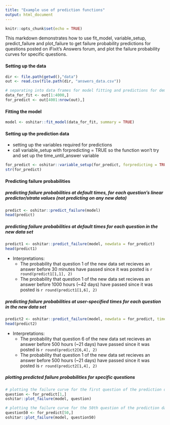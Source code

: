 ```yaml
---
title: "Example use of prediction functions"
output: html_document
---
```


```r
knitr::opts_chunk$set(echo = TRUE)
```

This markdown demonstrates how to use fit_model, variable_setup, predict_failure and plot_failure to get failure probability predictions for questions posted on iFixit's Answers forum, and plot the failure probability curves for specific questions. 

#### Setting up the data

```r
dir <- file.path(getwd(),"data")
out <- read.csv(file.path(dir, "answers_data.csv"))

# separating into data frames for model fitting and predictions for demonstration purposes
data_for_fit <- out[1:4000,]
for_predict <- out[4001:nrow(out),]
```

#### Fitting the model

```r
model <- oshitar::fit_model(data_for_fit, summary = TRUE)
```

#### Setting up the prediction data 

* setting up the variables required for predictions
* call variable_setup with forpredicting = TRUE so the function won't try and set up the time_until_answer variable

```r
for_predict <- oshitar::variable_setup(for_predict, forpredicting = TRUE)
str(for_predict)
```

#### Predicting failure probabilities

##### predicting failure probabilities at default times, for each question's linear predictor/strata values (not predicting on any new data)

```r
predict <- oshitar::predict_failure(model)
head(predict)
```

##### predicting failure probabilities at default times for each question in the new data set

```r
predict1 <- oshitar::predict_failure(model, newdata = for_predict)
head(predict1)
```

* Interpretations: 
    + The probability that question 1 of the new data set recieves an answer before 30 minutes have passed since it was posted is `r round(predict1[1,1], 2)`
    + The probability that question 1 of the new data set recieves an answer before 1000 hours (~42 days) have passed since it was posted is `r round(predict1[1,6], 2)`

##### predicting failure probabilities at user-specified times for each question in the new data set

```r
predict2 <- oshitar::predict_failure(model, newdata = for_predict, times = c(1, 7, 30, 500))
head(predict2)
```

* Interpretations:
    + The probability that question 6 of the new data set recieves an answer before 500 hours (~21 days) have passed since it was posted is `r round(predict2[6,4], 2)`
    + The probability that question 1 of the new data set recieves an answer before 500 hours (~21 days) have passed since it was posted is `r round(predict2[1,4], 2)`

##### plotting predicted failure probabilities for specific questions

```r
# plotting the failure curve for the first question of the prediction data
question <- for_predict[1,]
oshitar::plot_failure(model, question)
```

```r
# plotting the failure curve for the 50th question of the prediction data
question50 <- for_predict[50,]
oshitar::plot_failure(model, question50)
```


